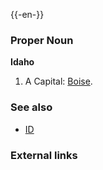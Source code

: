 {{wikipedia}}
{{-en-}}

===Proper Noun===
'''Idaho'''
#A {{USstate}}  Capital: [[Boise]].
===See also===
*[[ID]]
===External links===
{{pedialite}}